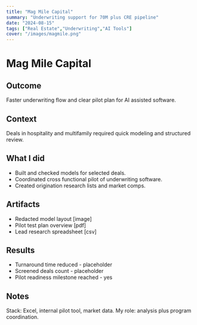 ```yaml
---
title: "Mag Mile Capital"
summary: "Underwriting support for 70M plus CRE pipeline"
date: "2024-08-15"
tags: ["Real Estate","Underwriting","AI Tools"]
cover: "/images/magmile.png"
---
```


# Mag Mile Capital

## Outcome

Faster underwriting flow and clear pilot plan for AI assisted software.

## Context

Deals in hospitality and multifamily required quick modeling and structured review.

## What I did

- Built and checked models for selected deals.
- Coordinated cross functional pilot of underwriting software.
- Created origination research lists and market comps.

## Artifacts

- Redacted model layout [image]
- Pilot test plan overview [pdf]
- Lead research spreadsheet [csv]

## Results

- Turnaround time reduced - placeholder
- Screened deals count - placeholder
- Pilot readiness milestone reached - yes

## Notes

Stack: Excel, internal pilot tool, market data. My role: analysis plus program coordination.
